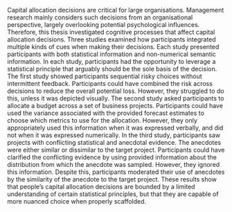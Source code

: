 Capital allocation decisions are critical for large organisations. Management
research mainly considers such decisions from an organisational perspective,
largely overlooking potential psychological influences. Therefore, this thesis
investigated cognitive processes that affect capital allocation decisions. Three
studies examined how participants integrated multiple kinds of cues when making
their decisions. Each study presented participants with both statistical
information and non-numerical semantic information. In each study, participants
had the opportunity to leverage a statistical principle that arguably should be
the sole basis of the decision. The first study showed participants sequential
risky choices without intermittent feedback. Participants could have combined
the risk across decisions to reduce the overall potential loss. However, they
struggled to do this, unless it was depicted visually. The second study asked
participants to allocate a budget across a set of business projects.
Participants could have used the variance associated with the provided forecast
estimates to choose which metrics to use for the allocation. However, they only
appropriately used this information when it was expressed verbally, and did not
when it was expressed numerically. In the third study, participants saw projects
with conflicting statistical and anecdotal evidence. The anecdotes were either
similar or dissimilar to the target project. Participants could have clarified
the conflicting evidence by using provided information about the distribution
from which the anecdote was sampled. However, they ignored this information.
Despite this, participants moderated their use of anecdotes by the similarity of
the anecdote to the target project. These results show that people's capital
allocation decisions are bounded by a limited understanding of certain
statistical principles, but that they are capable of more nuanced choice when
properly scaffolded.
